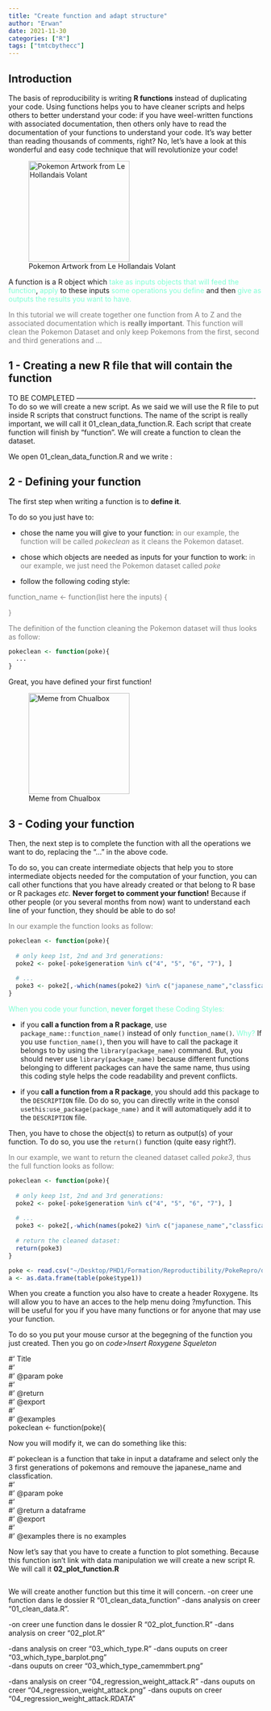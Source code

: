 ```yaml
---
title: "Create function and adapt structure"
author: "Erwan"
date: 2021-11-30
categories: ["R"]
tags: ["tmtcbythecc"]
---
```


## Introduction


The basis of reproducibility is writing **R functions** instead of duplicating your code. Using functions helps you to have cleaner scripts and helps others to better understand your code: if you have weel-written functions with associated documentation, then others only have to read the documentation of your functions to understand your code. It's way better than reading thousands of comments, right? No, let's have a look at this wonderful and easy code technique that will revolutionize your code! 


![Pokemon Artwork from Le Hollandais Volant](images/happy_familly.jpg){width=200px}


A function is a R object which <span style="color: aquamarine;">take as inputs objects that will feed the function</span>, <span style="color: aquamarine;">apply</span> to these inputs <span style="color: aquamarine;">some operations you define</span> and then <span style="color: aquamarine;">give as outputs the results you want to have.</span>


<span style="color: grey;">In this tutorial we will create together one function from A to Z and the associated documentation which is **really important**. This function will clean the Pokemon Dataset and only keep Pokemons from the first, second and third generations and ... </span>


## 1 - Creating a new R file that will contain the function

TO BE COMPLETED ----------------------------------------------------------------------------
To do so we will create a new script. As we said we will use the R file to put inside R scripts that construct functions. The name of the script is really important, we will call it 01_clean_data_function.R. Each script that create function will finish by "function". We will create a function to clean the dataset.  

We open 01_clean_data_function.R and we write : 



## 2 - Defining your function


The first step when writing a function is to **define it**. 

To do so you just have to:

* chose the name you will give to your function: <span style="color: grey;">in our example, the function will be called *pokeclean* as it cleans the Pokemon dataset.</span>

* chose which objects are needed as inputs for your function to work: <span style="color: grey;">in our example,  we just need the Pokemon dataset called *poke* </span> 

* follow the following coding style:

<span style="color: grey;">function_name <- function(list here the inputs) {</span>

<span style="color: grey;">}</span> 


<span style="color: grey;"> The definition of the function cleaning the Pokemon dataset will thus looks as follow:

```r
pokeclean <- function(poke){
  ...
}
```


Great, you have defined your first function!


![Meme from Chualbox](images/taupiqueur_meme_football.jpg){width=200px}




## 3 - Coding your function


Then, the next step is to complete the function with all the operations we want to do, replacing the "..." in the above code.

To do so, you can create intermediate objects that help you to store intermediate objects needed for the computation of your function, you can call other functions that you have already created or that belong to R base or R packages *etc.*
**Never forget to comment your function!** Because if other people (or you several months from now) want to understand each line of your function, they should be able to do so!


<span style="color: grey;">In our example the function looks as follow:</span> 


```r
pokeclean <- function(poke){
  
  # only keep 1st, 2nd and 3rd generations:
  poke2 <- poke[-poke$generation %in% c("4", "5", "6", "7"), ]
  
  # ... 
  poke3 <- poke2[,-which(names(poke2) %in% c("japanese_name","classfication"))]
}
```



<span style="color: aquamarine;">When you code your function, **never forget** these Coding Styles:</span>

* if you **call a function from a R package**, use `package_name::function_name()` instead of only `function_name()`. <span style="color: aquamarine;">Why?</span> If you use `function_name()`, then you will have to call the package it belongs to by using the `library(package_name)` command. But, you should never use `library(package_name)` because different functions belonging to different packages can have the same name, thus using this coding style helps the code readability and prevent conflicts.

* if you **call a function from a R package**, you should add this package to the `DESCRIPTION` file. Do do so, you can directly write in the consol `usethis:use_package(package_name)` and it will automatiquely add it to the `DESCRIPTION` file.


Then, you have to chose the object(s) to return as output(s) of your function. To do so, you use the `return()` function (quite easy right?). 

<span style="color: grey;">In our example, we want to return the cleaned dataset called *poke3*, thus the full function looks as follow:</span> 



```r
pokeclean <- function(poke){
  
  # only keep 1st, 2nd and 3rd generations:
  poke2 <- poke[-poke$generation %in% c("4", "5", "6", "7"), ]
  
  # ... 
  poke3 <- poke2[,-which(names(poke2) %in% c("japanese_name","classfication"))]
  
  # return the cleaned dataset:
  return(poke3)
}
```






```r
poke <- read.csv("~/Desktop/PHD1/Formation/Reproductibility/PokeRepro/data/pokemon.csv")
a <- as.data.frame(table(poke$type1))
```





When you create a function you also have to create a header Roxygene. Its will allow you to have an acces to the help menu doing ?myfunction. This will be useful for you if you have many functions or for anyone that may use your function. 

To do so you put your mouse cursor at the begegning of the function you just created. Then you go on *code*>*Insert Roxygene Squeleton*

#' Title  
#'  
#' @param poke   
#'  
#' @return  
#' @export  
#'  
#' @examples  
pokeclean <- function(poke){

Now you will modify it, we can do something like this: 

#' pokeclean is a function that take in input a dataframe and select only the 3 first generations of pokemons and remouve the japanese_name and classfication.  
#'  
#' @param poke  
#'  
#' @return a dataframe  
#' @export  
#'  
#' @examples there is no examples  

Now let's say that you have to create a function to plot something. Because this function isn't link with data manipulation we will create a new script R. We will call it **02_plot_function.R**

```r

```



We will create another function but this time it will concern. 
-on creer une function dans le dossier R “01_clean_data_function”
-dans analysis on creer “01_clean_data.R”. 

-on creer une function dans le dossier R “02_plot_function.R”
-dans analysis on creer “02_plot.R”

-dans analysis on creer “03_which_type.R” 
-dans ouputs on creer “03_which_type_barplot.png”  
-dans ouputs on creer “03_which_type_camemmbert.png”  
 
-dans analysis on creer “04_regression_weight_attack.R” 
-dans ouputs on creer “04_regression_weight_attack.png” 
-dans ouputs on creer “04_regression_weight_attack.RDATA”

